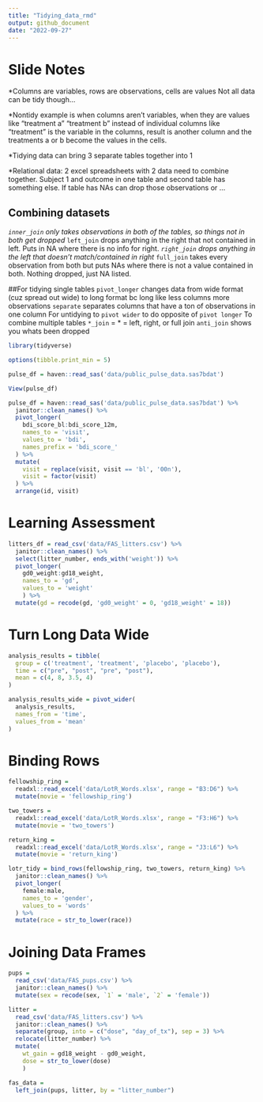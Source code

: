 ```yaml
---
title: "Tidying_data_rmd"
output: github_document
date: "2022-09-27"
---
```


# Slide Notes

*Columns are variables, rows are observations, cells are values
Not all data can be tidy though...

*Nontidy example is when columns aren't variables, when they are values like 
"treatment a" "treatment b" instead of individual columns like "treatment" is the variable in the columns, result is another column and the treatments a or b become the values in the cells.

*Tidying data can bring 3 separate tables together into 1

*Relational data: 2 excel spreadsheets with 2 data need to combine together. Subject 1 and outcome in one table and second table has something else. If table has NAs can drop those observations or ...

## Combining datasets
*`inner_join` only takes observations in both of the tables, so things not in both get dropped
*`left_join` drops anything in the right that not contained in left. Puts in NA where there is no info for right.
*`right_join` drops anything in the left that doesn't match/contained in right
*`full_join` takes every observation from both but puts NAs where there is not a value contained in both. Nothing dropped, just NA listed. 

##For tidying single tables 
`pivot_longer` changes data from wide format (cuz spread out wide) to long format bc long like less columns more observations 
`separate` separates columns that have a ton of observations in one column 
For untidying to `pivot wider` to do opposite of `pivot longer`
To combine multiple tables 
`*_join` = * = left, right, or full join 
`anti_join` shows you whats been dropped 

```r
library(tidyverse)

options(tibble.print_min = 5)
```

```r
pulse_df = haven::read_sas('data/public_pulse_data.sas7bdat')

View(pulse_df)

```

```r

pulse_df = haven::read_sas('data/public_pulse_data.sas7bdat') %>%
  janitor::clean_names() %>%
  pivot_longer(
    bdi_score_bl:bdi_score_12m,
    names_to = 'visit',
    values_to = 'bdi',
    names_prefix = 'bdi_score_'
  ) %>%
  mutate(
    visit = replace(visit, visit == 'bl', '00n'),
    visit = factor(visit)
  ) %>%
  arrange(id, visit)

```

# Learning Assessment
```r

litters_df = read_csv('data/FAS_litters.csv') %>%
  janitor::clean_names() %>%
  select(litter_number, ends_with('weight')) %>%
  pivot_longer(
    gd0_weight:gd18_weight,
    names_to = 'gd',
    values_to = 'weight'
    ) %>%
  mutate(gd = recode(gd, 'gd0_weight' = 0, 'gd18_weight' = 18))
```

# Turn Long Data Wide

```r
analysis_results = tibble(
  group = c('treatment', 'treatment', 'placebo', 'placebo'),
  time = c("pre", "post", "pre", "post"),
  mean = c(4, 8, 3.5, 4)
)

analysis_results_wide = pivot_wider(
  analysis_results,
  names_from = 'time',
  values_from = 'mean'
)
```

# Binding Rows

```r
fellowship_ring = 
  readxl::read_excel('data/LotR_Words.xlsx', range = "B3:D6") %>%
  mutate(movie = 'fellowship_ring')

two_towers = 
  readxl::read_excel('data/LotR_Words.xlsx', range = "F3:H6") %>%
  mutate(movie = 'two_towers')

return_king = 
  readxl::read_excel('data/LotR_Words.xlsx', range = "J3:L6") %>%
  mutate(movie = 'return_king')

lotr_tidy = bind_rows(fellowship_ring, two_towers, return_king) %>%
  janitor::clean_names() %>%
  pivot_longer(
    female:male,
    names_to = 'gender',
    values_to = 'words'
  ) %>%
  mutate(race = str_to_lower(race))
```

# Joining Data Frames

```r
pups =
  read_csv('data/FAS_pups.csv') %>%
  janitor::clean_names() %>%
  mutate(sex = recode(sex, `1` = 'male', `2` = 'female'))

litter = 
  read_csv('data/FAS_litters.csv') %>%
  janitor::clean_names() %>%
  separate(group, into = c("dose", "day_of_tx"), sep = 3) %>%
  relocate(litter_number) %>%
  mutate(
    wt_gain = gd18_weight - gd0_weight,
    dose = str_to_lower(dose)
    )

fas_data = 
  left_join(pups, litter, by = "litter_number")
```


